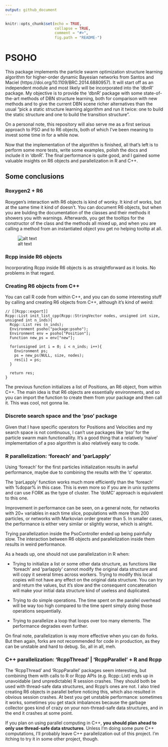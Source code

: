 ```yaml
---
output: github_document
---
```


```r
knitr::opts_chunk$set(echo = TRUE, 
                      collapse = TRUE, 
                      comment = "#>",
                      fig.path = "README-")
```

# PSOHO

This package implements the particle swarm optimization structure learning algorithm for higher-order dynamic Bayesian networks from Santos and Maciel (https://doi.org/10.1109/BRC.2014.6880957). It will start off as an independent module and most likely will be incorporated into the 'dbnR' package. My objective is to provide the 'dbnR' package with some state-of-the-art methods of DBN structure learning, both for comparison with new methods and to give the current DBN scene richer alternatives than the usual "pick a static structure learning algorithm and run it twice: one to build the static structure and one to build the transition structure".

On a personal note, this repository will also serve me as a first serious approach to PSO and to R6 objects, both of which I've been meaning to invest some time in for a while now. 

Now that the implementation of the algorithm is finished, all that's left is to perform some more tests, write some examples, polish the docs and include it in 'dbnR'. The final performance is quite good, and I gained some valuable insights on R6 objects and parallelization in R and C++.

## Some conclusions

### Roxygen2 + R6
Roxygen's interaction with R6 objects is kind of wonky. It kind of works, but at the same time it kind of doesn't. You can document R6 objects, but when you are bulding the documentation of the classes and their methods it showers you with warnings. Afterwards, you get the tooltips for the constructor of the class and the methods all mixed up, and when you are calling a method from an instantiated object you get no helping tooltip at all.

![alt text](https://raw.githubusercontent.com/dkesada/psoho/master/media/r6_roxygen.png)

### Rcpp inside R6 objects
Incorporating Rcpp inside R6 objects is as straightforward as it looks. No problems in that regard.

### Creating R6 objects from C++
You can call R code from within C++, and you can do some interesting stuff by calling and creating R6 objects from C++, although it's kind of weird:

```Rcpp
// [[Rcpp::export]]
Rcpp::List init_list_cpp(Rcpp::StringVector nodes, unsigned int size, unsigned int n_inds){
  Rcpp::List res (n_inds);
  Environment psoho("package:psoho");
  Environment env = psoho["Position"];
  Function new_ps = env["new"];
  
  for(unsigned int i = 0; i < n_inds; i++){
    Environment ps;
    ps = new_ps(NULL, size, nodes);
    res[i] = ps;
  }
  
  return res;
}
```

The previous function initializes a list of Positions, an R6 object, from within C++. The main idea is that R6 objects are essentially environments, and so you can import the function to create them from your package and then call it. This was cool, not gonna lie.

### Discrete search space and the 'pso' package
Given that I have specific operators for Positions and Velocities and my search space is not continuous, I can't use packages like 'pso' for the particle swarm main functionallity. It's a good thing that a relatively 'naive' implementation of a pso algorithm is also relatively easy to code.

### R parallelization: 'foreach' and 'parLapply'
Using 'foreach' for the first particles initialization results in awful performance, maybe due to combining the results with the 'c' operator.

The 'parLapply' function works much more efficiently than the 'foreach' with %dopar% in this case. This is even more so if you are in unix systems and can use FORK as the type of cluster. The 'doMC' approach is equivalent to this one.

Improvement in performance can be seen, on a general note, for networks with 20+ variables in each time slice, populations with more than 200 particles, or networks with Markovian order greater than 5. In smaller cases, the performance is either very similar or slightly worse, which is alright.

Trying parallelization inside the PsoController ended up being painfully slow. The interaction between R6 objects and parallelization inside them results in weird performance.

As a heads up, one should not use parallelization in R when:

* Trying to initialize a list or some other data structure, as functions like 'foreach' and 'parlapply' cannot modify the original data structure and will copy it several times across workers. Trying to modify this local copies will not have any effect on the original data structure. You can try and return the values, but it's slow and the consequent concatenation will make your initial data structure kind of useless and duplicated.

* Trying to do simple operations. The time spent on the parallel overhead will be way too high compared to the time spent simply doing those operations sequentially.

* Trying to parallelize a loop that loops over too many elements. The performance degrades even further.

On final note, parallelization is way more effective when you can do forks. But then again, forks are not recommended for code in production, as they can be unstable and hard to debug. So, all in all, meh.

### C++ parallelization: 'RcppThread' | 'RcppParallel' + R and Rcpp
The 'RcppThread' and 'RcppParallel' packages seem interesting, but combining them with calls to R or Rcpp APIs (e.g. Rcpp::List) ends up in unavoidable (and unpredictable) R session crashes. They should both be used with thread-safe data structures, and Rcpp's ones are not. I also tried creating R6 objects in parallel before noticing this, which also resulted in obvious session crashes. At best you get unstable performance: sometimes it works, sometimes you get stack imbalances because the garbage collector goes kind of crazy on your non-thread-safe data structures, and in the end it crashes at some point. 

If you plan on using parallel computing in C++, **you should plan ahead to only use thread-safe data structures**. Unless I'm doing some pure C++ computations, I'll probably leave C++ parallelization out of this project. I'm itching to try it in some other project, though.


